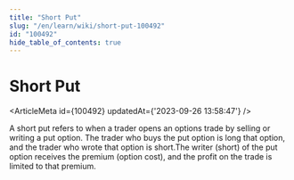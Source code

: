 ```yaml
---
title: "Short Put"
slug: "/en/learn/wiki/short-put-100492"
id: "100492"
hide_table_of_contents: true
---
```



# Short Put

<ArticleMeta id={100492} updatedAt={'2023-09-26 13:58:47'} />
<div className='border-solid border-b border-t-0 my-4 border-[var(--ifm-color-gray-300)]' />

A short put refers to when a trader opens an options trade by selling or writing a put option. The trader who buys the put option is long that option, and the trader who wrote that option is short.The writer (short) of the put option receives the premium (option cost), and the profit on the trade is limited to that premium.
